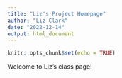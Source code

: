```yaml
---
title: "Liz's Project Homepage"
author: "Liz Clark"
date: "2022-12-14"
output: html_document
---
```


```r
knitr::opts_chunk$set(echo = TRUE)
```

Welcome to Liz's class page!